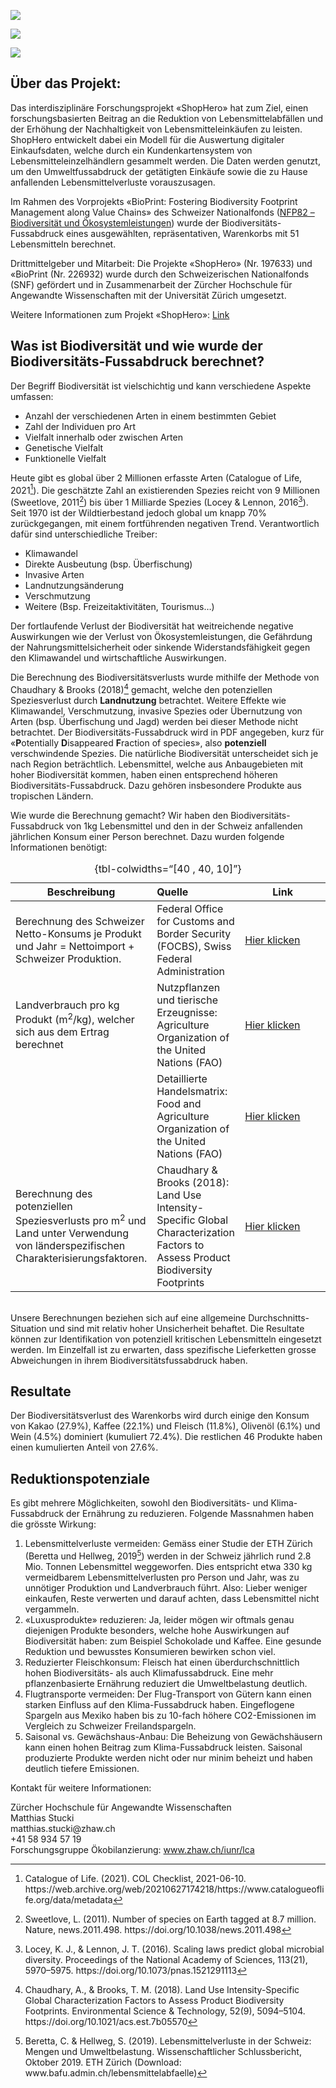 ::: {layout-ncol="3"}
![](images/Bild1.png)

![](images/Bild2.jpg)

![](images/Bild3.png)
:::

## Über das Projekt:

Das interdisziplinäre Forschungsprojekt «ShopHero» hat zum Ziel, einen forschungsbasierten Beitrag an die Reduktion von Lebensmittelabfällen und der Erhöhung der Nachhaltigkeit von Lebensmitteleinkäufen zu leisten. ShopHero entwickelt dabei ein Modell für die Auswertung digitaler Einkaufsdaten, welche durch ein Kundenkartensystem von Lebensmitteleinzelhändlern gesammelt werden. Die Daten werden genutzt, um den Umweltfussabdruck der getätigten Einkäufe sowie die zu Hause anfallenden Lebensmittelverluste vorauszusagen.

Im Rahmen des Vorprojekts «BioPrint: Fostering Biodiversity Footprint Management along Value Chains» des Schweizer Nationalfonds ([NFP82 – Biodiversität und Ökosystemleistungen](https://www.nfp82.ch/de){target="_blank"}) wurde der Biodiversitäts-Fussabdruck eines ausgewählten, repräsentativen, Warenkorbs mit 51 Lebensmitteln berechnet.

Drittmittelgeber und Mitarbeit: Die Projekte «ShopHero» (Nr. 197633) und «BioPrint (Nr. 226932) wurde durch den Schweizerischen Nationalfonds (SNF) gefördert und in Zusammenarbeit der Zürcher Hochschule für Angewandte Wissenschaften mit der Universität Zürich umgesetzt.

Weitere Informationen zum Projekt «ShopHero»: [Link](https://www.zhaw.ch/de/forschung/projekt/72613/){target="_blank"}

## Was ist Biodiversität und wie wurde der Biodiversitäts-Fussabdruck berechnet?

Der Begriff Biodiversität ist vielschichtig und kann verschiedene Aspekte umfassen:

-   Anzahl der verschiedenen Arten in einem bestimmten Gebiet
-   Zahl der Individuen pro Art
-   Vielfalt innerhalb oder zwischen Arten
-   Genetische Vielfalt
-   Funktionelle Vielfalt

Heute gibt es global über 2 Millionen erfasste Arten (Catalogue of Life, 2021[^1]). Die geschätzte Zahl an existierenden Spezies reicht von 9 Millionen (Sweetlove, 2011[^2]) bis über 1 Milliarde Spezies (Locey & Lennon, 2016[^3]). Seit 1970 ist der Wildtierbestand jedoch global um knapp 70% zurückgegangen, mit einem fortführenden negativen Trend. Verantwortlich dafür sind unterschiedliche Treiber:

[^1]: Catalogue of Life. (2021). COL Checklist, 2021-06-10. https://web.archive.org/web/20210627174218/https://www.catalogueoflife.org/data/metadata

[^2]: Sweetlove, L. (2011). Number of species on Earth tagged at 8.7 million. Nature, news.2011.498. https://doi.org/10.1038/news.2011.498

[^3]: Locey, K. J., & Lennon, J. T. (2016). Scaling laws predict global microbial diversity. Proceedings of the National Academy of Sciences, 113(21), 5970–5975. https://doi.org/10.1073/pnas.1521291113

-   Klimawandel
-   Direkte Ausbeutung (bsp. Überfischung)
-   Invasive Arten
-   Landnutzungsänderung
-   Verschmutzung
-   Weitere (Bsp. Freizeitaktivitäten, Tourismus…)

Der fortlaufende Verlust der Biodiversität hat weitreichende negative Auswirkungen wie der Verlust von Ökosystemleistungen, die Gefährdung der Nahrungsmittelsicherheit oder sinkende Widerstandsfähigkeit gegen den Klimawandel und wirtschaftliche Auswirkungen.

Die Berechnung des Biodiversitätsverlusts wurde mithilfe der Methode von Chaudhary & Brooks (2018)[^4] gemacht, welche den potenziellen Speziesverlust durch **Landnutzung** betrachtet. Weitere Effekte wie Klimawandel, Verschmutzung, invasive Spezies oder Übernutzung von Arten (bsp. Überfischung und Jagd) werden bei dieser Methode nicht betrachtet. Der Biodiversitäts-Fussabdruck wird in PDF angegeben, kurz für «**P**otentially **D**isappeared **F**raction of species», also **potenziell** verschwindende Spezies. Die natürliche Biodiversität unterscheidet sich je nach Region beträchtlich. Lebensmittel, welche aus Anbaugebieten mit hoher Biodiversität kommen, haben einen entsprechend höheren Biodiversitäts-Fussabdruck. Dazu gehören insbesondere Produkte aus tropischen Ländern.

[^4]: Chaudhary, A., & Brooks, T. M. (2018). Land Use Intensity-Specific Global Characterization Factors to Assess Product Biodiversity Footprints. Environmental Science & Technology, 52(9), 5094–5104. https://doi.org/10.1021/acs.est.7b05570

Wie wurde die Berechnung gemacht? Wir haben den Biodiversitäts-Fussabdruck von 1kg Lebensmittel und den in der Schweiz anfallenden jährlichen Konsum einer Person berechnet. Dazu wurden folgende Informationen benötigt:

| Beschreibung                                                                                                                    | Quelle                                                                                                                           | Link                                                             |
|-------------------------------|:--------------------|---------------------|
| Berechnung des Schweizer Netto-Konsums je Produkt und Jahr = Nettoimport + Schweizer Produktion.                                | Federal Office for Customs and Border Security (FOCBS), Swiss Federal Administration                                             | [Hier klicken](https://www.gate.ezv.admin.ch/swissimpex/){target="_blank"}        |
| Landverbrauch pro kg Produkt (m^2^/kg), welcher sich aus dem Ertrag berechnet                                                     | Nutzpflanzen und tierische Erzeugnisse: Agriculture Organization of the United Nations (FAO)                                     | [Hier klicken](https://www.fao.org/faostat/en/#data/QCL){target="_blank"}         |
|                                                                                                                                 | Detaillierte Handelsmatrix: Food and Agriculture Organization of the United Nations (FAO)                                        | [Hier klicken](https://www.fao.org/faostat/en/#data/TM){target="_blank"}          |
| Berechnung des potenziellen Speziesverlusts pro m^2^ und Land unter Verwendung von länderspezifischen Charakterisierungsfaktoren. | Chaudhary & Brooks (2018): Land Use Intensity-Specific Global Characterization Factors to Assess Product Biodiversity Footprints | [Hier klicken](https://pubs.acs.org/doi/10.1021/acs.est.7b05570){target="_blank"} |

: {tbl-colwidths="\[40 , 40, 10\]"}

\
Unsere Berechnungen beziehen sich auf eine allgemeine Durchschnitts-Situation und sind mit relativ hoher Unsicherheit behaftet. Die Resultate können zur Identifikation von potenziell kritischen Lebensmitteln eingesetzt werden. Im Einzelfall ist zu erwarten, dass spezifische Lieferketten grosse Abweichungen in ihrem Biodiversitätsfussabdruck haben.

## Resultate

Der Biodiversitätsverlust des Warenkorbs wird durch einige den Konsum von Kakao (27.9%), Kaffee (22.1%) und Fleisch (11.8%), Olivenöl (6.1%) und Wein (4.5%) dominiert (kumuliert 72.4%). Die restlichen 46 Produkte haben einen kumulierten Anteil von 27.6%.

## Reduktionspotenziale

Es gibt mehrere Möglichkeiten, sowohl den Biodiversitäts- und Klima-Fussabdruck der Ernährung zu reduzieren. Folgende Massnahmen haben die grösste Wirkung:

1.  Lebensmittelverluste vermeiden: Gemäss einer Studie der ETH Zürich (Beretta und Hellweg, 2019[^5]) werden in der Schweiz jährlich rund 2.8 Mio. Tonnen Lebensmittel weggeworfen. Dies entspricht etwa 330 kg vermeidbarem Lebensmittelverlusten pro Person und Jahr, was zu unnötiger Produktion und Landverbrauch führt. Also: Lieber weniger einkaufen, Reste verwerten und darauf achten, dass Lebensmittel nicht vergammeln.
2.  «Luxusprodukte» reduzieren: Ja, leider mögen wir oftmals genau diejenigen Produkte besonders, welche hohe Auswirkungen auf Biodiversität haben: zum Beispiel Schokolade und Kaffee. Eine gesunde Reduktion und bewusstes Konsumieren bewirken schon viel.
3.  Reduzierter Fleischkonsum: Fleisch hat einen überdurchschnittlich hohen Biodiversitäts- als auch Klimafussabdruck. Eine mehr pflanzenbasierte Ernährung reduziert die Umweltbelastung deutlich.
4.  Flugtransporte vermeiden: Der Flug-Transport von Gütern kann einen starken Einfluss auf den Klima-Fussabdruck haben. Eingeflogene Spargeln aus Mexiko haben bis zu 10-fach höhere CO2-Emissionen im Vergleich zu Schweizer Freilandspargeln.
5.  Saisonal vs. Gewächshaus-Anbau: Die Beheizung von Gewächshäusern kann einen hohen Beitrag zum Klima-Fussabdruck leisten. Saisonal produzierte Produkte werden nicht oder nur minim beheizt und haben deutlich tiefere Emissionen.

Kontakt für weitere Informationen:

Zürcher Hochschule für Angewandte Wissenschaften\
Matthias Stucki\
matthias.stucki\@zhaw.ch\
+41 58 934 57 19\
Forschungsgruppe Ökobilanzierung: [www.zhaw.ch/iunr/lca](https://www.zhaw.ch/de/lsfm/institute-zentren/iunr/oekotechnologien-energiesysteme/oekobilanzierung){target="_blank"}

[^5]: Beretta, C. & Hellweg, S. (2019). Lebensmittelverluste in der Schweiz: Mengen und Umweltbelastung. Wissenschaftlicher Schlussbericht, Oktober 2019. ETH Zürich (Download: www.bafu.admin.ch/lebensmittelabfaelle)
